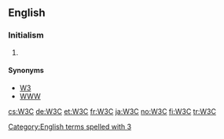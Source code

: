 ==English==

===Initialism===
{{en-initialism}}

# {{context|software|Internet|lang=en}} {{initialism of|[[w:World Wide Web Consortium|World Wide Web Consortium]]|lang=en}}

====Synonyms====
* [[W3]]
* [[WWW]]
[[Category:English terms spelled with 3]]

[[cs:W3C]]
[[de:W3C]]
[[et:W3C]]
[[fr:W3C]]
[[ja:W3C]]
[[no:W3C]]
[[fi:W3C]]
[[tr:W3C]]